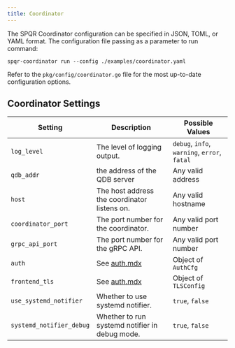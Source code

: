 ```yaml
---
title: Coordinator
---
```


The SPQR Coordinator configuration can be specified in JSON, TOML, or YAML format. The configuration file passing as a parameter to run command:

```
spqr-coordinator run --config ./examples/coordinator.yaml
```

Refer to the `pkg/config/coordinator.go` file for the most up-to-date configuration options.

## Coordinator Settings

| Setting                  | Description                                           | Possible Values       |
|--------------------------|-------------------------------------------------------|-----------------------|
| `log_level `             | The level of logging output.                          | `debug`, `info`, `warning`, `error`, `fatal`|
| `qdb_addr`               | the address of the QDB server                         | Any valid address     |
| `host`                   | The host address the coordinator listens on.          | Any valid hostname    |
| `coordinator_port`       | The port number for the coordinator.                  | Any valid port number |
| `grpc_api_port`          | The port number for the gRPC API.                     | Any valid port number |
| `auth`                   | See [auth.mdx](./auth)                                | Object of `AuthCfg`   |
| `frontend_tls`           | See [auth.mdx](./auth)                                | Object of `TLSConfig` |
| `use_systemd_notifier`   | Whether to use systemd notifier.                      | `true`, `false`       |
| `systemd_notifier_debug` | Whether to run systemd notifier in debug mode.        | `true`, `false`       |

